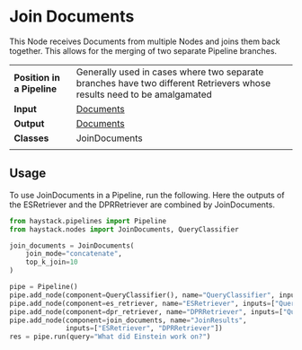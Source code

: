# Join Documents

This Node receives Documents from multiple Nodes and joins them back together.
This allows for the merging of two separate Pipeline branches.

|||
|-------------|-----------------------------------------------------------------------------------------------------------------------------------------------------------------------------|
|__Position in a Pipeline__| Generally used in cases where two separate branches have two different Retrievers whose results need to be amalgamated |
|__Input__       | [Documents](/components/documents-answers-labels#document)                                                                                                                                                                  |
|__Output__      | [Documents](/components/documents-answers-labels#document)                                                                                                             |
|__Classes__     | JoinDocuments                                                                                                           |
|||

## Usage

To use JoinDocuments in a Pipeline, run the following.
Here the outputs of the ESRetriever and the DPRRetriever are combined by JoinDocuments.

```python
from haystack.pipelines import Pipeline
from haystack.nodes import JoinDocuments, QueryClassifier

join_documents = JoinDocuments(
    join_mode="concatenate",
    top_k_join=10
)

pipe = Pipeline()
pipe.add_node(component=QueryClassifier(), name="QueryClassifier", inputs=["Query"])
pipe.add_node(component=es_retriever, name="ESRetriever", inputs=["QueryClassifier.output_1"])
pipe.add_node(component=dpr_retriever, name="DPRRetriever", inputs=["QueryClassifier.output_2"])
pipe.add_node(component=join_documents, name="JoinResults",
              inputs=["ESRetriever", "DPRRetriever"])
res = pipe.run(query="What did Einstein work on?")
```
